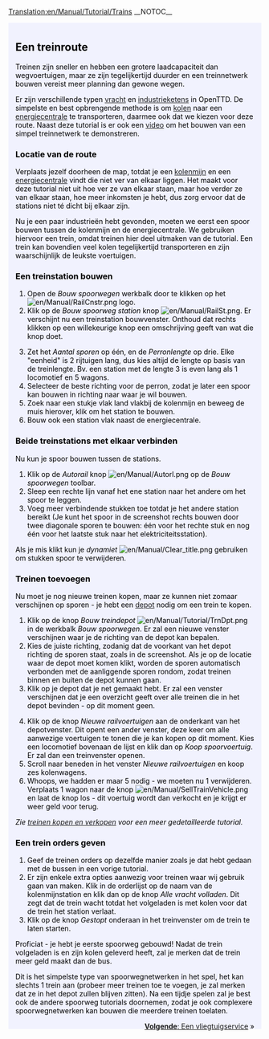 [[Translation:en/Manual/Tutorial/Trains]]
__NOTOC__
{{en/Manual/Tutorial/Tabs|5|3
|nl/Manual/Tutorial/Tutorial|1. Starten<!--
-->|nl/Manual/Tutorial/Bussen|2. Bussen<!--
-->|nl/Manual/Tutorial/Treinen|3. Treinen<!--
-->|nl/Manual/Tutorial/Vliegtuigen|4. Vliegtuigen<!--
-->|nl/Manual/Tutorial/Conclusie|5. Conclusie}}
<div style="padding:.5em 1em 1em 1em; border-top:none; background-color:#f1f2fe; color:#000;">
{{nl/Manual/Tutorial}}
==Een treinroute==
Treinen zijn sneller en hebben een grotere laadcapaciteit dan wegvoertuigen, maar ze zijn tegelijkertijd duurder en een treinnetwerk bouwen vereist meer planning dan gewone wegen.

Er zijn verschillende typen [[nl/Manual/Vracht|vracht]] en [[nl/Manual/Industrie|industrie]]ketens in OpenTTD. De simpelste en best opbrengende methode is om [[nl/Manual/Base Set/Cargos/Kolen|kolen]] naar een [[nl/Manual/Base Set/Industries/Energiecentrale|energiecentrale]] te transporteren, daarmee ook dat we kiezen voor deze route. Naast deze tutorial is er ook een [http://www.cs.helsinki.fi/u/ihonkone/ottd_tut.ogg video] om het bouwen van een simpel treinnetwerk te demonstreren.

===Locatie van de route===
Verplaats jezelf doorheen de map, totdat je een [[nl/Manual/Base Set/Industries/Kolenmijn|kolenmijn]] en een [[nl/Manual/Base Set/Industries/Energiecentrale|energiecentrale]] vindt die niet ver van elkaar liggen. Het maakt voor deze tutorial niet uit hoe ver ze van elkaar staan, maar hoe verder ze van elkaar staan, hoe meer inkomsten je hebt, dus zorg ervoor dat de stations niet té dicht bij elkaar zijn.
{{en/Manual/Phototable|[[File:en/Manual/Tutorial/Tutorial1.png|400px]]|Een energiecentrale vlakbij een kolenmijn.|none}}

Nu je een paar industrieën hebt gevonden, moeten we eerst een spoor bouwen tussen de kolenmijn en de energiecentrale. We gebruiken hiervoor een trein, omdat treinen hier deel uitmaken van de tutorial. Een trein kan bovendien veel kolen tegelijkertijd transporteren en zijn waarschijnlijk de leukste voertuigen.

===Een treinstation bouwen===
{{en/Manual/Phototable|[[File:nl/Manual/Bouw spoorwegen.png]]|De ''Bouw spoorwegen'' werkbalk.|none|6=:}}
#Open de ''Bouw spoorwegen'' werkbalk door te klikken op het [[File:en/Manual/RailCnstr.png]] logo.
#Klik op de ''Bouw spoorweg station'' knop [[File:en/Manual/RailSt.png]]. Er verschijnt nu een treinstation bouwvenster. Onthoud dat rechts klikken op een willekeurige knop een omschrijving geeft van wat die knop doet.
{{en/Manual/Phototable|[[File:nl/Manual/Stationgui.png]]|Het stationskeuze venster.|none|6=:}}
<ol start="3">
<li>Zet het ''Aantal sporen'' op één, en de ''Perronlengte'' op drie. Elke "eenheid" is 2 rijtuigen lang, dus kies altijd de lengte op basis van de treinlengte. Bv. een station met de lengte 3 is even lang als 1 locomotief en 5 wagons.
<li>Selecteer de beste richting voor de perron, zodat je later een spoor kan bouwen in richting naar waar je wil bouwen.
<li> Zoek naar een stukje vlak land vlakbij de kolenmijn en beweeg de muis hierover, klik om het station te bouwen.
<li> Bouw ook een station vlak naast de energiecentrale.
</ol>
{{en/Manual/Phototable|[[File:en/Manual/Tutorial/Tutorial2.png|400px]]|Jouw stations vlak naast industrie.|none|6=:}}

===Beide treinstations met elkaar verbinden===
Nu kun je spoor bouwen tussen de stations.

#Klik op de  ''Autorail'' knop [[File:en/Manual/Autorl.png]] op de ''Bouw spoorwegen'' toolbar.
#Sleep een rechte lijn vanaf het ene station naar het andere om het spoor te leggen.
#Voeg meer verbindende stukken toe totdat je het andere station bereikt (Je kunt het spoor in de screenshot rechts bouwen door twee diagonale sporen te bouwen: één voor het rechte stuk en nog één voor het laatste stuk naar het elektriciteitsstation).
{{en/Manual/Phototable|[[File:en/Manual/Tutorial/Tutorial3.png|400px]]|Verbonden stations.|none|6=:}}

Als je mis klikt kun je ''dynamiet'' [[File:en/Manual/Clear title.png]] gebruiken om stukken spoor te verwijderen.

===Treinen toevoegen===
Nu moet je nog nieuwe treinen kopen, maar ze kunnen niet zomaar verschijnen op sporen - je hebt een [[nl/Manual/Depots|depot]] nodig om een trein te kopen.

#Klik op de knop ''Bouw treindepot'' [[File:en/Manual/Tutorial/TrnDpt.png]] in de werkbalk ''Bouw spoorwegen''. Er zal een nieuwe venster verschijnen waar je de richting van de depot kan bepalen.
#Kies de juiste richting, zodanig dat de voorkant van het depot richting de sporen staat, zoals in de screenshot. Als je op de locatie waar de depot moet komen klikt, worden de sporen automatisch verbonden met de aanliggende sporen rondom, zodat treinen binnen en buiten de depot kunnen gaan.
#Klik op je depot dat je net gemaakt hebt. Er zal een venster verschijnen dat je een overzicht geeft over alle treinen die in het depot bevinden - op dit moment geen.
{{en/Manual/Phototable|[[File:nl/Manual/Tutorial/Tutorial4.png|400px]]|Het depotvenster|none|6=:}}
<ol start="4">
<li>Klik op de knop ''Nieuwe railvoertuigen'' aan de onderkant van het depotvenster. Dit opent een ander venster, deze keer om alle aanwezige voertuigen te tonen die je kan kopen op dit moment. Kies een locomotief bovenaan de lijst en klik dan op ''Koop spoorvoertuig''. Er zal dan een treinvenster openen.
<li>Scroll naar beneden in het venster ''Nieuwe railvoertuigen'' en koop zes kolenwagens.
<li>Whoops, we hadden er maar 5 nodig - we moeten nu 1 verwijderen. Verplaats 1 wagon naar de knop [[File:en/Manual/SellTrainVehicle.png]] en laat de knop los - dit voertuig wordt dan verkocht en je krijgt er weer geld voor terug.
</ol>
''Zie [[nl/Manual/Treinen kopen en verkopen|treinen kopen en verkopen]] voor een meer gedetailleerde tutorial.''

===Een trein orders geven===
#Geef de treinen orders op dezelfde manier zoals je dat hebt gedaan met de bussen in een vorige tutorial.
#Er zijn enkele extra opties aanwezig voor treinen waar wij gebruik gaan van maken. Klik in de orderlijst op de naam van de kolenmijnstation en klik dan op de knop ''Alle vracht volladen''. Dit zegt dat de trein wacht totdat het volgeladen is met kolen voor dat de trein het station verlaat.
#Klik op de knop ''Gestopt'' onderaan in het treinvenster om de trein te laten starten.

Proficiat - je hebt je eerste spoorweg gebouwd! Nadat de trein volgeladen is en zijn kolen geleverd heeft, zal je merken dat de trein meer geld maakt dan de bus.

Dit is het simpelste type van spoorwegnetwerken in het spel, het kan slechts 1 trein aan (probeer meer treinen toe te voegen, je zal merken dat ze in het depot zullen blijven zitten). Na een tijdje spelen zal je best ook de andere spoorweg tutorials doornemen, zodat je ook complexere spoorwegnetwerken kan bouwen die meerdere treinen toelaten.

<span style="float: right">[[nl/Manual/Tutorial/Vliegtuigen|'''Volgende''': Een vliegtuigservice]] &raquo;</span>
</div>